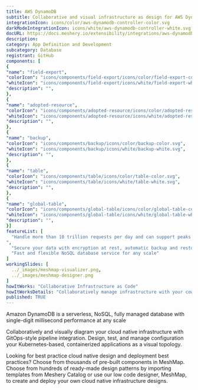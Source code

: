 ```yaml
---
title: AWS DynamoDB
subtitle: Collaborative and visual infrastructure as design for AWS DynamoDB
integrationIcon: icons/color/aws-dynamodb-controller-color.svg
darkModeIntegrationIcon: icons/white/aws-dynamodb-controller-white.svg
docURL: https://docs.meshery.io/extensibility/integrations/aws-dynamodb-controller
description: 
category: App Definition and Development
subcategory: Database
registrant: GitHub
components: [
{
"name": "field-export",
"colorIcon": "icons/components/field-export/icons/color/field-export-color.svg",
"whiteIcon": "icons/components/field-export/icons/white/field-export-white.svg",
"description": "",
},
{
"name": "adopted-resource",
"colorIcon": "icons/components/adopted-resource/icons/color/adopted-resource-color.svg",
"whiteIcon": "icons/components/adopted-resource/icons/white/adopted-resource-white.svg",
"description": "",
},
{
"name": "backup",
"colorIcon": "icons/components/backup/icons/color/backup-color.svg",
"whiteIcon": "icons/components/backup/icons/white/backup-white.svg",
"description": "",
},
{
"name": "table",
"colorIcon": "icons/components/table/icons/color/table-color.svg",
"whiteIcon": "icons/components/table/icons/white/table-white.svg",
"description": "",
},
{
"name": "global-table",
"colorIcon": "icons/components/global-table/icons/color/global-table-color.svg",
"whiteIcon": "icons/components/global-table/icons/white/global-table-white.svg",
"description": "",
}]
featureList: [
  "Handle more than 10 trillion requests per day and can support peaks of more than 20 million requests per second.
",
  "Secure your data with encryption at rest, automatic backup and restore, and guaranteed reliability with an SLA of up to 99.999% availability.",
  "Fast and flexible NoSQL database service for any scale"
]
workingSlides: [
  ../_images/meshmap-visualizer.png,
  ../_images/meshmap-designer.png
]
howItWorks: "Collaborative Infrastructure as Code"
howItWorksDetails: "Collaboratively manage infrastructure with your coworkers synchronously sharing the same designs."
published: TRUE
---
```

<p>
Amazon DynamoDB is a serverless, NoSQL, fully managed database with single-digit millisecond performance at any scale
</p>
<p>
    Collaboratively and visually diagram your cloud native infrastructure with GitOps-style pipeline integration. Design, test, and manage configuration your Kubernetes-based, containerized applications as a visual topology.
</p>
<p>
    Looking for best practice cloud native design and deployment best practices? Choose from thousands of pre-built components in MeshMap. Choose from hundreds of ready-made design patterns by importing templates from Meshery Catalog or use our low code designer, MeshMap, to create and deploy your own cloud native infrastructure designs.
</p>
